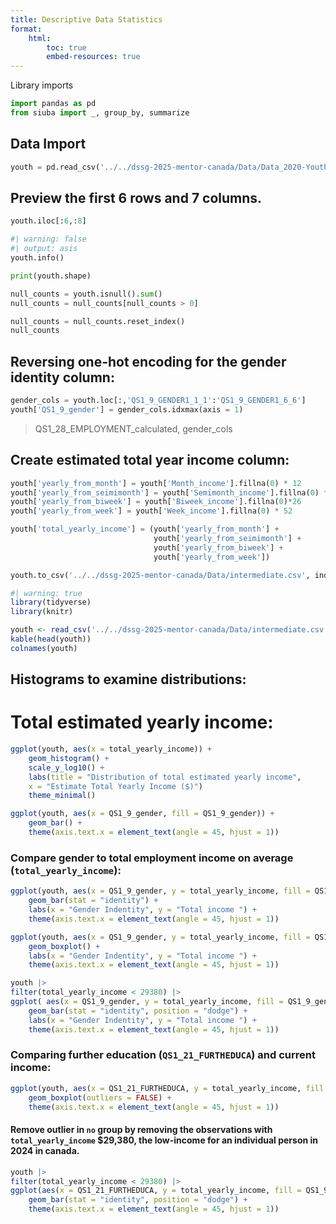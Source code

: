 ```yaml
---
title: Descriptive Data Statistics
format: 
    html:
        toc: true
        embed-resources: true
---
```

Library imports
```python
import pandas as pd 
from siuba import _, group_by, summarize
```

## Data Import
```python
youth = pd.read_csv('../../dssg-2025-mentor-canada/Data/Data_2020-Youth-Survey.csv')
```

## Preview the first 6 rows and 7 columns.
```python
youth.iloc[:6,:8]
```

```python
#| warning: false
#| output: asis
youth.info()
```

```python
print(youth.shape)

null_counts = youth.isnull().sum()
null_counts = null_counts[null_counts > 0]
```
```python
null_counts = null_counts.reset_index()
null_counts
```

## Reversing one-hot encoding for the gender identity column:
```python
gender_cols = youth.loc[:,'QS1_9_GENDER1_1_1':'QS1_9_GENDER1_6_6']
youth['QS1_9_gender'] = gender_cols.idxmax(axis = 1)
```
> QS1_28_EMPLOYMENT_calculated, gender_cols

## Create estimated total year income column:
```python
youth['yearly_from_month'] = youth['Month_income'].fillna(0) * 12
youth['yearly_from_seimimonth'] = youth['Semimonth_income'].fillna(0) * 24
youth['yearly_from_biweek'] = youth['Biweek_income'].fillna(0)*26
youth['yearly_from_week'] = youth['Week_income'].fillna(0) * 52

youth['total_yearly_income'] = (youth['yearly_from_month'] +
                                youth['yearly_from_seimimonth'] + 
                                youth['yearly_from_biweek'] + 
                                youth['yearly_from_week'])
```


```python
youth.to_csv('../../dssg-2025-mentor-canada/Data/intermediate.csv', index = True)
```

```r
#| warning: true
library(tidyverse)
library(knitr)
```

```r
youth <- read_csv('../../dssg-2025-mentor-canada/Data/intermediate.csv')
kable(head(youth))
colnames(youth)
```

## Histograms to examine distributions:
# Total estimated yearly income:
```r
ggplot(youth, aes(x = total_yearly_income)) +
    geom_histogram() +
    scale_y_log10() +
    labs(title = "Distribution of total estimated yearly income",
    x = "Estimate Total Yearly Income ($)")
    theme_minimal()
```

```r
ggplot(youth, aes(x = QS1_9_gender, fill = QS1_9_gender)) +
    geom_bar() +
    theme(axis.text.x = element_text(angle = 45, hjust = 1))
```

### Compare gender to total employment income on average (`total_yearly_income`):
```r
ggplot(youth, aes(x = QS1_9_gender, y = total_yearly_income, fill = QS1_9_gender)) +
    geom_bar(stat = "identity") +
    labs(x = "Gender Indentity", y = "Total income ") +
    theme(axis.text.x = element_text(angle = 45, hjust = 1))
```

```r
ggplot(youth, aes(x = QS1_9_gender, y = total_yearly_income, fill = QS1_9_gender)) +
    geom_boxplot() +
    labs(x = "Gender Indentity", y = "Total income ") +
    theme(axis.text.x = element_text(angle = 45, hjust = 1))
```

```r
youth |>
filter(total_yearly_income < 29380) |>
ggplot( aes(x = QS1_9_gender, y = total_yearly_income, fill = QS1_9_gender)) +
    geom_bar(stat = "identity", position = "dodge") +
    labs(x = "Gender Indentity", y = "Total income ") +
    theme(axis.text.x = element_text(angle = 45, hjust = 1))
```

### Comparing further education (`QS1_21_FURTHEDUCA`) and current income:
```r
ggplot(youth, aes(x = QS1_21_FURTHEDUCA, y = total_yearly_income, fill = QS1_9_gender)) +
    geom_boxplot(outliers = FALSE) +
    theme(axis.text.x = element_text(angle = 45, hjust = 1))
```

#### Remove outlier in `no` group by removing the observations with `total_yearly_income` $29,380, the low-income for an individual person in 2024 in canada.
```r
youth |>
filter(total_yearly_income < 29380) |>
ggplot(aes(x = QS1_21_FURTHEDUCA, y = total_yearly_income, fill = QS1_9_gender)) +
    geom_bar(stat = "identity", position = "dodge") +
    theme(axis.text.x = element_text(angle = 45, hjust = 1))
```
